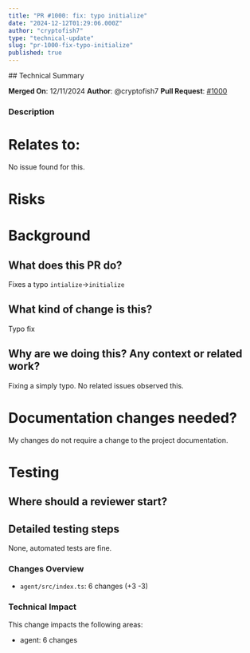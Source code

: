 ```yaml
---
title: "PR #1000: fix: typo initialize"
date: "2024-12-12T01:29:06.000Z"
author: "cryptofish7"
type: "technical-update"
slug: "pr-1000-fix-typo-initialize"
published: true
---
```


<DiscussionSection>
## Technical Summary

**Merged On**: 12/11/2024
**Author**: @cryptofish7
**Pull Request**: [#1000](https://github.com/ai16z/eliza/pull/1000)

### Description
<!-- Use this template by filling in information and copy and pasting relevant items out of the html comments. -->

# Relates to:

No issue found for this.

<!-- LINK TO ISSUE OR TICKET -->

<!-- This risks section is to be filled out before final review and merge. -->

# Risks

<!--
Low, medium, large. List what kind of risks, and what could be effected.
-->

# Background

## What does this PR do?

Fixes a typo `intialize`->`initialize`

## What kind of change is this?

Typo fix

<!--
Bug fixes (non-breaking change which fixes an issue)
Improvements (misc. changes to existing features)
Features (non-breaking change which adds functionality)
Updates (new versions of included code)
-->


## Why are we doing this? Any context or related work?

Fixing a simply typo. No related issues observed this.

# Documentation changes needed?

My changes do not require a change to the project documentation.

<!-- Please show how you tested the PR. This will really help if the PR needs to be retested, and probably help the PR get merged quicker. -->

# Testing

## Where should a reviewer start?

## Detailed testing steps

None, automated tests are fine.

<!--
- As [anon/admin], go to [link]
  - [do action]
  - verify [result]
-->

<!-- If there is a UI change, please include before and after screenshots or videos. This will speed up PRs being merged. It is extra nice to annotate screenshots with arrows or boxes pointing out the differences. -->
<!--
## Screenshots
### Before
### After
-->

<!-- If there is anything about the deploy, please make a note. -->
<!--
# Deploy Notes
-->

<!--  Copy and paste commandline output. -->
<!--
## Database changes
-->

<!--  If there is something more than the automated steps, please specifiy deploy instructions. -->
<!--
## Deployment instructions
-->

<!-- If you are on Discord, please join https://discord.gg/ai16z and state your Discord username here for contribute role and join us in #development-feed -->
<!--
## Discord username

-->


### Changes Overview
- `agent/src/index.ts`: 6 changes (+3 -3)

### Technical Impact
This change impacts the following areas:
- agent: 6 changes
</DiscussionSection>
